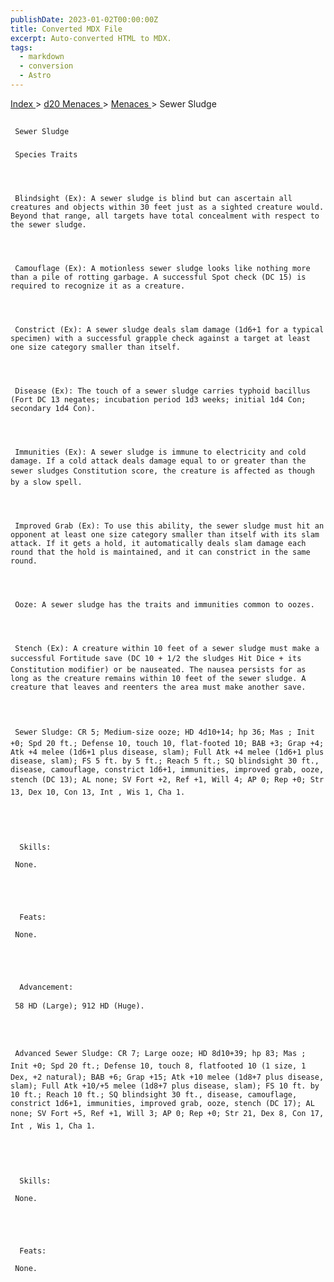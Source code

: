 ```yaml
---
publishDate: 2023-01-02T00:00:00Z
title: Converted MDX File
excerpt: Auto-converted HTML to MDX.
tags:
  - markdown
  - conversion
  - Astro
---
```


[
Index
](-index) >
[
d20 Menaces
](menaces-d20-index) >
[
Menaces
](menaces-d20-menaces-index) > Sewer Sludge

##

     Sewer Sludge

###

     Species Traits




     Blindsight (Ex): A sewer sludge is blind but can ascertain all creatures and objects within 30 feet just as a sighted creature would. Beyond that range, all targets have total concealment with respect to the sewer sludge.




     Camouflage (Ex): A motionless sewer sludge looks like nothing more than a pile of rotting garbage. A successful Spot check (DC 15) is required to recognize it as a creature.




     Constrict (Ex): A sewer sludge deals slam damage (1d6+1 for a typical specimen) with a successful grapple check against a target at least one size category smaller than itself.




     Disease (Ex): The touch of a sewer sludge carries typhoid bacillus (Fort DC 13 negates; incubation period 1d3 weeks; initial 1d4 Con; secondary 1d4 Con).




     Immunities (Ex): A sewer sludge is immune to electricity and cold damage. If a cold attack deals damage equal to or greater than the sewer sludges Constitution score, the creature is affected as though by a slow spell.




     Improved Grab (Ex): To use this ability, the sewer sludge must hit an opponent at least one size category smaller than itself with its slam attack. If it gets a hold, it automatically deals slam damage each round that the hold is maintained, and it can constrict in the same round.




     Ooze: A sewer sludge has the traits and immunities common to oozes.




     Stench (Ex): A creature within 10 feet of a sewer sludge must make a successful Fortitude save (DC 10 + 1/2 the sludges Hit Dice + its Constitution modifier) or be nauseated. The nausea persists for as long as the creature remains within 10 feet of the sewer sludge. A creature that leaves and reenters the area must make another save.




     Sewer Sludge: CR 5; Medium-size ooze; HD 4d10+14; hp 36; Mas ; Init +0; Spd 20 ft.; Defense 10, touch 10, flat-footed 10; BAB +3; Grap +4; Atk +4 melee (1d6+1 plus disease, slam); Full Atk +4 melee (1d6+1 plus disease, slam); FS 5 ft. by 5 ft.; Reach 5 ft.; SQ blindsight 30 ft., disease, camouflage, constrict 1d6+1, immunities, improved grab, ooze, stench (DC 13); AL none; SV Fort +2, Ref +1, Will 4; AP 0; Rep +0; Str 13, Dex 10, Con 13, Int , Wis 1, Cha 1.





      Skills:

     None.





      Feats:

     None.





      Advancement:

     58 HD (Large); 912 HD (Huge).




     Advanced Sewer Sludge: CR 7; Large ooze; HD 8d10+39; hp 83; Mas ; Init +0; Spd 20 ft.; Defense 10, touch 8, flatfooted 10 (1 size, 1 Dex, +2 natural); BAB +6; Grap +15; Atk +10 melee (1d8+7 plus disease, slam); Full Atk +10/+5 melee (1d8+7 plus disease, slam); FS 10 ft. by 10 ft.; Reach 10 ft.; SQ blindsight 30 ft., disease, camouflage, constrict 1d6+1, immunities, improved grab, ooze, stench (DC 17); AL none; SV Fort +5, Ref +1, Will 3; AP 0; Rep +0; Str 21, Dex 8, Con 17, Int , Wis 1, Cha 1.





      Skills:

     None.





      Feats:

     None.
